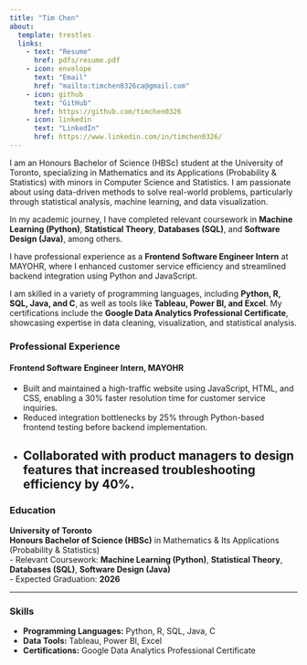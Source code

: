 ```yaml
---
title: "Tim Chen"
about:
  template: trestles
  links:
    - text: "Resume"
      href: pdfs/resume.pdf
    - icon: envelope
      text: "Email"
      href: "mailto:timchen0326ca@gmail.com"
    - icon: github
      text: "GitHub"
      href: https://github.com/timchen0326
    - icon: linkedin
      text: "LinkedIn"
      href: https://www.linkedin.com/in/timchen0326/
---
```


I am an Honours Bachelor of Science (HBSc) student at the University of Toronto, specializing in Mathematics and its Applications (Probability & Statistics) with minors in Computer Science and Statistics. I am passionate about using data-driven methods to solve real-world problems, particularly through statistical analysis, machine learning, and data visualization.

In my academic journey, I have completed relevant coursework in **Machine Learning (Python)**, **Statistical Theory**, **Databases (SQL)**, and **Software Design (Java)**, among others.

I have professional experience as a **Frontend Software Engineer Intern** at MAYOHR, where I enhanced customer service efficiency and streamlined backend integration using Python and JavaScript.

I am skilled in a variety of programming languages, including **Python, R, SQL, Java, and C**, as well as tools like **Tableau, Power BI, and Excel**. My certifications include the **Google Data Analytics Professional Certificate**, showcasing expertise in data cleaning, visualization, and statistical analysis.

### Professional Experience

#### **Frontend Software Engineer Intern, MAYOHR**  
- Built and maintained a high-traffic website using JavaScript, HTML, and CSS, enabling a 30% faster resolution time for customer service inquiries.  
- Reduced integration bottlenecks by 25% through Python-based frontend testing before backend implementation.  
- Collaborated with product managers to design features that increased troubleshooting efficiency by 40%.
---

### Education

**University of Toronto**  
**Honours Bachelor of Science (HBSc)** in Mathematics & Its Applications (Probability & Statistics)  
- Relevant Coursework: **Machine Learning (Python)**, **Statistical Theory**, **Databases (SQL)**, **Software Design (Java)**  
- Expected Graduation: **2026**

---

### Skills

- **Programming Languages:** Python, R, SQL, Java, C  
- **Data Tools:** Tableau, Power BI, Excel  
- **Certifications:** Google Data Analytics Professional Certificate  
 
